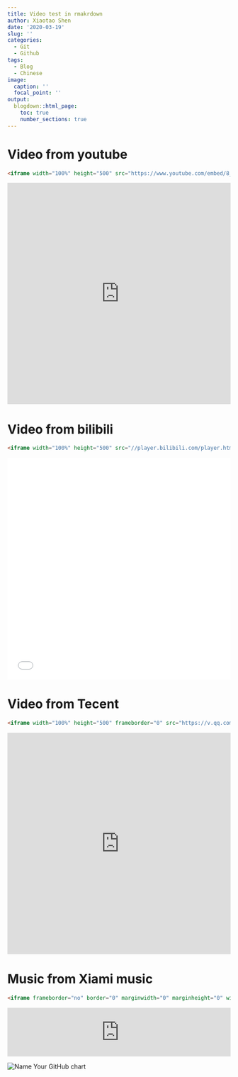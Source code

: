 ```yaml
---
title: Video test in rmakrdown
author: Xiaotao Shen
date: '2020-03-19'
slug: ''
categories:
  - Git
  - Github
tags:
  - Blog
  - Chinese
image:
  caption: ''
  focal_point: ''
output:
  blogdown::html_page:
    toc: true
    number_sections: true
---
```


# Video from youtube

```markdown
<iframe width="100%" height="500" src="https://www.youtube.com/embed/8_QoT3ygdI4" frameborder="0" allow="accelerometer; autoplay; encrypted-media; gyroscope; picture-in-picture" allowfullscreen></iframe>
```

<iframe width="100%" height="500" src="https://www.youtube.com/embed/8_QoT3ygdI4" frameborder="0" allow="accelerometer; autoplay; encrypted-media; gyroscope; picture-in-picture" allowfullscreen></iframe>


# Video from bilibili

```markdown
<iframe width="100%" height="500" src="//player.bilibili.com/player.html?aid=47432978&cid=83074959&page=1" scrolling="yes" border="0" frameborder="no" framespacing="0" allowfullscreen="true"> </iframe>
```

<iframe width="100%" height="500" src="//player.bilibili.com/player.html?aid=47432978&cid=83074959&page=1" scrolling="yes" border="0" frameborder="no" framespacing="0" allowfullscreen="true"> </iframe>

# Video from Tecent

```markdown
<iframe width="100%" height="500" frameborder="0" src="https://v.qq.com/txp/iframe/player.html?vid=s0855vzl4du" allowFullScreen="true"></iframe>
```
<iframe width="100%" height="500" frameborder="0" src="https://v.qq.com/txp/iframe/player.html?vid=s0855vzl4du" allowFullScreen="true"></iframe>

# Music from Xiami music

```markdown
<iframe frameborder="no" border="0" marginwidth="0" marginheight="0" width="100%" height="110" loading="lazy" sandbox="allow-popups allow-scripts allow-same-origin" src="https://www.xiami.com/webapp/embed-player?autoPlay=1&id=1769071425"></iframe>
```

<iframe frameborder="no" border="0" marginwidth="0" marginheight="0" width="100%" height="110" loading="lazy" sandbox="allow-popups allow-scripts allow-same-origin" src="https://www.xiami.com/webapp/embed-player?autoPlay=1&id=1769071425"></iframe>


<img src="http://ghchart.rshah.org/jaspershen" alt="Name Your GitHub chart">
